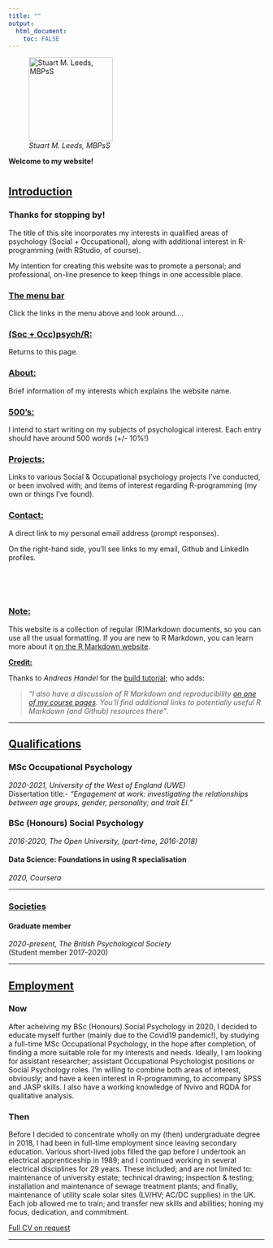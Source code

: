```yaml
---
title: ""
output: 
  html_document:
    toc: FALSE
---
```



![_Stuart M. Leeds, MBPsS_](./images/me2020sq.jpg){height=165}

__Welcome to my website!__

# {.tabset}

## <u>Introduction</u>

### Thanks for stopping by!


The title of this site incorporates my interests in qualified areas of psychology (Social + Occupational), along with additional interest in R-programming (with RStudio, of course).

My intention for creating this website was to promote a personal; and professional, 
on-line presence to keep things in one accessible place.

### <u>The menu bar</u>
Click the links in the menu above and look around....

### <u>(Soc + Occ)psych/R:</u>
Returns to this page.

### <u>About:</u>
Brief information of my interests which explains the website name.

### <u>500's:</u>
I intend to start writing on my subjects of psychological interest. Each entry should have around 500 words (+/- 10%!)

### <u>Projects:</u>
Links to various Social & Occupational psychology projects I've conducted, or been involved with; and items of interest regarding R-programming 
(my own or things I've found).

### <u>Contact:</u>
A direct link to my personal email address (prompt responses).

On the right-hand side, you'll see links to my email, Github and LinkedIn profiles.

<br>
<br>
<br>

### <u>Note:</u>
This website is a collection of regular (R)Markdown documents, so you can use 
all the usual formatting. If you are new to R Markdown, you can learn more about it [on the R Markdown website](https://rmarkdown.rstudio.com/). 

__<u>Credit:</u>__

Thanks to _Andreas Handel_ for the [build tutorial](https://www.andreashandel.com/post/github-website/); who adds:

>_"I also have a discussion of R Markdown and reproducibility [on one of my course pages](https://andreashandel.github.io/MADAcourse/1e_ToolsforReproducibility.html). 
You'll find additional links to potentially useful R Markdown (and Github) 
resources there"_.

***


## <u>Qualifications</u>

### MSc Occupational Psychology
_2020-2021, University of the West of England (UWE)_  
Dissertation title:- _"Engagement at work: investigating the relationships between age
groups, gender, personality; and trait EI."_

### BSc (Honours) Social Psychology
_2016-2020, The Open University, (part-time, 2016-2018)_

#### Data Science: Foundations in using R specialisation
_2020, Coursera_

***

### <u>Societies</u>

#### Graduate member
_2020-present, The British Psychological Society_  
(Student member 2017-2020)

***



## <u>Employment</u>

### Now
After acheiving my BSc (Honours) Social Psychology in 2020, I decided to educate myself further (mainly due to the Covid19 pandemic!), by studying a full-time MSc Occupational Psychology, in the hope after completion, of finding a more suitable role for my interests and needs. Ideally, I am looking for assistant researcher; assistant Occupational Psychologist positions or Social Psychology roles. I'm willing to combine both areas of interest, obviously; and have a keen interest in R-programming, to accompany SPSS and JASP skills. I also have a working knowledge of Nvivo and RQDA for qualitative analysis.

### Then
Before I decided to concentrate wholly on my (then) undergraduate degree in 2018, I had been in full-time employment since leaving secondary education. Various short-lived jobs filled the gap before I undertook an electrical apprenticeship in 1989; and I continued working in several electrical disciplines for 29 years. These included; and are not limited to: maintenance of university estate; technical drawing; inspection & testing; installation and maintenance of sewage treatment plants; and finally, maintenance of utility scale solar sites (LV/HV; AC/DC supplies) in the UK. Each job allowed me to train; and transfer new skills and abilities; honing my focus, dedication, and commitment.

<u>Full CV on request</u>

***


